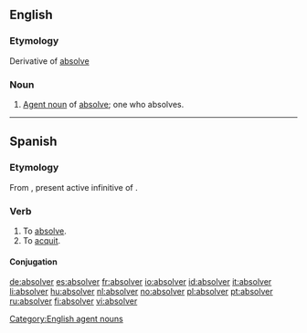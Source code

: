 ==English==

===Etymology===
Derivative of [[absolve]]

===Noun===
{{en-noun}}

# [[agent noun|Agent noun]] of [[absolve]]; one who absolves.

[[Category:English agent nouns]]

----

==Spanish==

===Etymology===
From {{etyl|la|es}} {{term|absolvere|lang=la}}, present active infinitive of {{term|absolvo|absolvō|absolve|lang=la}}.

===Verb===
{{es-verb|absolv|er|pres=absuelvo|part=absuelto}}

# To [[absolve]].
# To [[acquit]].

====Conjugation====
{{es-conj-er (o-ue)|abs|lv|absuelto}}

[[de:absolver]]
[[es:absolver]]
[[fr:absolver]]
[[io:absolver]]
[[id:absolver]]
[[it:absolver]]
[[li:absolver]]
[[hu:absolver]]
[[nl:absolver]]
[[no:absolver]]
[[pl:absolver]]
[[pt:absolver]]
[[ru:absolver]]
[[fi:absolver]]
[[vi:absolver]]